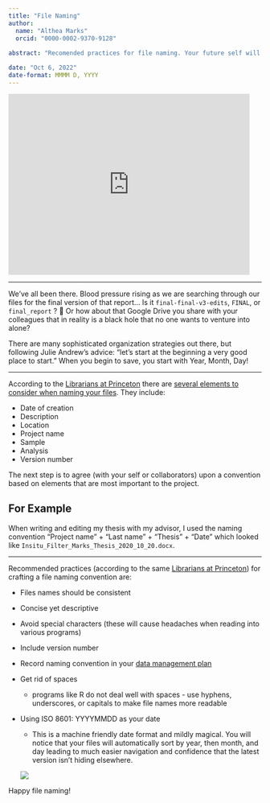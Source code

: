 ```yaml
---
title: "File Naming"
author:
  name: "Althea Marks"
  orcid: "0000-0002-9370-9128"
 
abstract: "Recomended practices for file naming. Your future self will thank you."

date: "Oct 6, 2022"
date-format: MMMM D, YYYY
---
```


```{=html}
<iframe src="https://giphy.com/embed/aDcvK946SC3GwCqLk8" width="480" height="360" frameBorder="0" class="giphy-embed" allowFullScreen></iframe><p><a href="https://giphy.com/gifs/BTTF-back-to-the-future-bttf-one-aDcvK946SC3GwCqLk8"></a></p>
```

------------------------------------------------------------------------

We've all been there. Blood pressure rising as we are searching through our files for the final version of that report... Is it `final-final-v3-edits`, `FINAL`, or `final_report` ? 🤯 Or how about that Google Drive you share with your colleagues that in reality is a black hole that no one wants to venture into alone?

There are many sophisticated organization strategies out there, but following Julie Andrew's advice: "let's start at the beginning a very good place to start." When you begin to save, you start with Year, Month, Day!

------------------------------------------------------------------------

According to the [Librarians at Princeton](https://libguides.princeton.edu/c.php?g=102546&p=930626) there are [several elements to consider when naming your files]{.underline}. They include:

-   Date of creation
-   Description
-   Location
-   Project name
-   Sample
-   Analysis
-   Version number

The next step is to agree (with your self or collaborators) upon a convention based on elements that are most important to the project.

::: callout-tip
## For Example

When writing and editing my thesis with my advisor, I used the naming convention "Project name" + "Last name" + "Thesis" + "Date" which looked like `Insitu_Filter_Marks_Thesis_2020_10_20.docx`.
:::

------------------------------------------------------------------------

Recommended practices (according to the same [Librarians at Princeton](https://libguides.princeton.edu/c.php?g=102546&p=930626)) for crafting a file naming convention are:

-   Files names should be consistent

-   Concise yet descriptive

-   Avoid special characters (these will cause headaches when reading into various programs)

-   Include version number

-   Record naming convention in your [data management plan](https://library.stanford.edu/research/data-management-services/data-management-plans)

-   Get rid of spaces

    -   programs like R do not deal well with spaces - use hyphens, underscores, or capitals to make file names more readable

-   Using ISO 8601: YYYYMMDD as your date

    -   This is a machine friendly date format and mildly magical. You will notice that your files will automatically sort by year, then month, and day leading to much easier navigation and confidence that the latest version isn't hiding elsewhere.

    ![](/images/file-naming-image.png)

Happy file naming!
